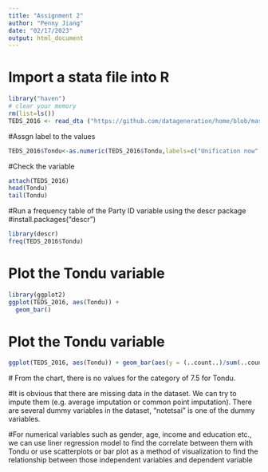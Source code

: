 ---
title: "Assignment 2"
author: "Penny Jiang"
date: "02/17/2023"
output: html_document
---

# Import a stata file into R

```{r}
library("haven")
# clear your memory 
rm(list=ls()) 
TEDS_2016 <- read_dta ("https://github.com/datageneration/home/blob/master/DataProgramming/data/TEDS_2016.dta?raw=true")
```

#Assgn label to the values

```{r}
TEDS_2016$Tondu<-as.numeric(TEDS_2016$Tondu,labels=c("Unification now","Status quo,unif.infuture","Statusquo,decidelater","Statusquoforever","Statusquo,indep.infuture","Independencenow","No response"))
```

#Check the variable

```{r}
attach(TEDS_2016) 
head(Tondu) 
tail(Tondu)
```

#Run a frequency table of the Party ID variable using the descr package #install.packages("descr")

```{r}
library(descr) 
freq(TEDS_2016$Tondu)
```

# Plot the Tondu variable

```{r}
library(ggplot2) 
ggplot(TEDS_2016, aes(Tondu)) + 
  geom_bar()
```

# Plot the Tondu variable

```{r}
ggplot(TEDS_2016, aes(Tondu)) + geom_bar(aes(y = (..count..)/sum(..count..),fill=Tondu)) + scale_y_continuous(labels=scales::percent) + ylab("Party Support (%)") + xlab("Tondu Status") + theme_bw()
```

\# From the chart, there is no values for the category of 7.5 for Tondu.

#It is obvious that there are missing data in the dataset. We can try to impute them (e.g. average imputation or common point imputation). There are several dummy variables in the dataset, "notetsai" is one of the dummy variables.

#For numerical variables such as gender, age, income and education etc., we can use liner regression model to find the correlate between them with Tondu or use scatterplots or bar plot as a method of visualization to find the relationship between those independent variables and dependent variable
